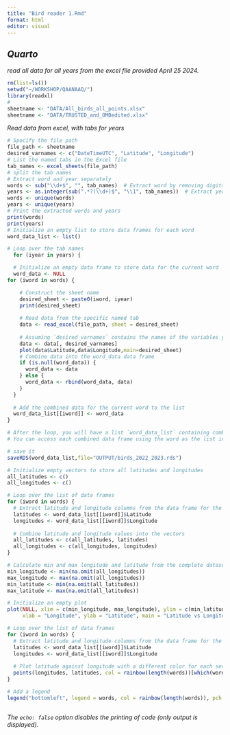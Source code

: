 ```yaml
---
title: "Bird reader 1.Rmd"
format: html
editor: visual
---
```


## *Quarto*

*read all data for all years from the excel file provided April 25 2024.*

```r
rm(list=ls())
setwd("~/WORKSHOP/QAANAAQ/")
library(readxl)
#
sheetname <- "DATA/All_birds_all_points.xlsx"
sheetname <- "DATA/TRUSTED_and_OMBedited.xlsx"
```

*Read data from excel, with tabs for years*

```r
# Specify the file path
file_path <- sheetname
desired_varnames <- c("DateTimeUTC", "Latitude", "Longitude")
# List the named tabs in the Excel file
tab_names <- excel_sheets(file_path)
# split the tab names
# Extract word and year separately
words <- sub("\\d+$", "", tab_names)  # Extract word by removing digits at the end
years <- as.integer(sub(".*?(\\d+)$", "\\1", tab_names))  # Extract year using
words <- unique(words) 
years <- unique(years)
# Print the extracted words and years
print(words)
print(years)
# Initialize an empty list to store data frames for each word
word_data_list <- list()

# Loop over the tab names
  for (iyear in years) {

  # Initialize an empty data frame to store data for the current word
  word_data <- NULL
for (iword in words) {  

    # Construct the sheet name
    desired_sheet <- paste0(iword, iyear)
    print(desired_sheet)
    
    # Read data from the specific named tab
    data <- read_excel(file_path, sheet = desired_sheet)
    
    # Assuming `desired_varnames` contains the names of the variables you want to extract
    data <- data[, desired_varnames]
    plot(data$Latitude,data$Longitude,main=desired_sheet)
    # Combine data into the word_data data frame
    if (is.null(word_data)) {
      word_data <- data
    } else {
      word_data <- rbind(word_data, data)
    }
  }
  
  # Add the combined data for the current word to the list
  word_data_list[[iword]] <- word_data
}

# After the loop, you will have a list `word_data_list` containing combined data frames for each word
# You can access each combined data frame using the word as the list index, e.g., word_data_list[["Edder"]]

# save it
saveRDS(word_data_list,file="OUTPUT/birds_2022_2023.rds")

```

```r
# Initialize empty vectors to store all latitudes and longitudes
all_latitudes <- c()
all_longitudes <- c()

# Loop over the list of data frames
for (iword in words) {
  # Extract latitude and longitude columns from the data frame for the current word
  latitudes <- word_data_list[[iword]]$Latitude
  longitudes <- word_data_list[[iword]]$Longitude
  
  # Combine latitude and longitude values into the vectors
  all_latitudes <- c(all_latitudes, latitudes)
  all_longitudes <- c(all_longitudes, longitudes)
}

# Calculate min and max longitude and latitude from the complete dataset
min_longitude <- min(na.omit(all_longitudes))
max_longitude <- max(na.omit(all_longitudes))
min_latitude <- min(na.omit(all_latitudes))
max_latitude <- max(na.omit(all_latitudes))

# Initialize an empty plot
plot(NULL, xlim = c(min_longitude, max_longitude), ylim = c(min_latitude, max_latitude), 
     xlab = "Longitude", ylab = "Latitude", main = "Latitude vs Longitude")

# Loop over the list of data frames
for (iword in words) {
  # Extract latitude and longitude columns from the data frame for the current word
  latitudes <- word_data_list[[iword]]$Latitude
  longitudes <- word_data_list[[iword]]$Longitude
  
  # Plot latitude against longitude with a different color for each series
  points(longitudes, latitudes, col = rainbow(length(words))[which(words == iword)], pch = 19, cex=0.1)
}

# Add a legend
legend("bottomleft", legend = words, col = rainbow(length(words)), pch = 19, cex = 0.8)

```

```         
```

*The `echo: false` option disables the printing of code (only output is displayed).*
